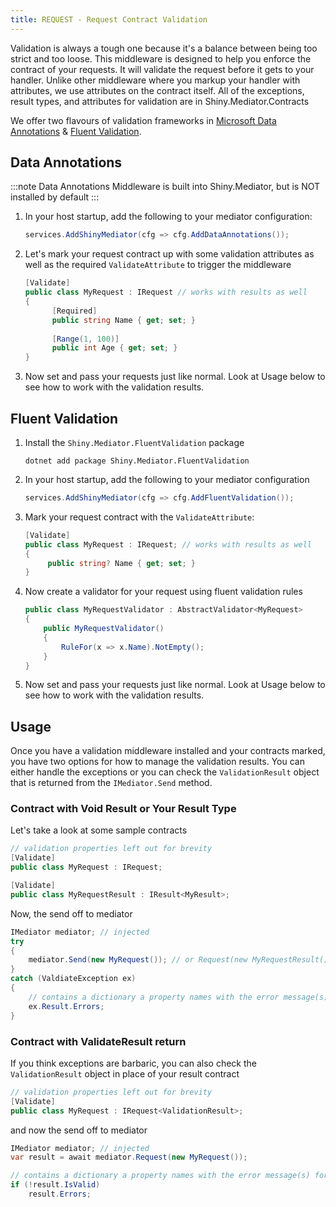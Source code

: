 ```yaml
---
title: REQUEST - Request Contract Validation
---
```


Validation is always a tough one because it's a balance between being too strict and too loose.  This middleware is designed to help you enforce the contract of your requests.  It will validate the request before it gets to your handler.
Unlike other middleware where you markup your handler with attributes, we use attributes on the contract itself.  All of the exceptions, result types, and attributes for validation are in Shiny.Mediator.Contracts  

We offer two flavours of validation frameworks in [Microsoft Data Annotations](https://learn.microsoft.com/en-us/aspnet/core/tutorials/razor-pages/validation?view=aspnetcore-8.0&tabs=visual-studio) & [Fluent Validation](https://docs.fluentvalidation.net/en/latest/).


## Data Annotations

:::note
Data Annotations Middleware is built into Shiny.Mediator, but is NOT installed by default
:::

1. In your host startup, add the following to your mediator configuration:

   ```csharp 
   services.AddShinyMediator(cfg => cfg.AddDataAnnotations());
   ```

2. Let's mark your request contract up with some validation attributes as well as the required `ValidateAttribute` to trigger the middleware

   ```csharp
   [Validate]
   public class MyRequest : IRequest // works with results as well
   {
         [Required]
         public string Name { get; set; }
    
         [Range(1, 100)]
         public int Age { get; set; }
   }
   ```

3. Now set and pass your requests just like normal.  Look at Usage below to see how to work with the validation results.

## Fluent Validation

1. Install the `Shiny.Mediator.FluentValidation` package <NugetBadge name="Shiny.Mediator.FluentValidation" label="Shiny.Mediator.FluentValidation" />

   ```shell
   dotnet add package Shiny.Mediator.FluentValidation
   ```

2. In your host startup, add the following to your mediator configuration

   ```csharp 
   services.AddShinyMediator(cfg => cfg.AddFluentValidation());
   ```

3. Mark your request contract with the `ValidateAttribute`:

   ```csharp
   [Validate]
   public class MyRequest : IRequest; // works with results as well
   {
        public string? Name { get; set; }
   }
   ```

4. Now create a validator for your request using fluent validation rules

   ```csharp
   public class MyRequestValidator : AbstractValidator<MyRequest>
   {
       public MyRequestValidator()
       {
           RuleFor(x => x.Name).NotEmpty();
       }
   }
   ```

5. Now set and pass your requests just like normal.  Look at Usage below to see how to work with the validation results.


## Usage

Once you have a validation middleware installed and your contracts marked, you have two options for how to manage the validation results.  You can either handle the exceptions or you can check the `ValidationResult` object that is returned from the `IMediator.Send` method.

### Contract with Void Result or Your Result Type

Let's take a look at some sample contracts

```csharp
// validation properties left out for brevity
[Validate]
public class MyRequest : IRequest; 

[Validate]
public class MyRequestResult : IResult<MyResult>;
```

Now, the send off to mediator

```csharp
IMediator mediator; // injected
try
{
    mediator.Send(new MyRequest()); // or Request(new MyRequestResult());
}
catch (ValdiateException ex) 
{
    // contains a dictionary a property names with the error message(s) for each property
    ex.Result.Errors;
}
```


### Contract with ValidateResult return

If you think exceptions are barbaric, you can also check the `ValidationResult` object in place of your result contract

```csharp
// validation properties left out for brevity
[Validate]
public class MyRequest : IRequest<ValidationResult>;
```

and now the send off to mediator

```csharp
IMediator mediator; // injected
var result = await mediator.Request(new MyRequest());

// contains a dictionary a property names with the error message(s) for each property
if (!result.IsValid)
    result.Errors;

```